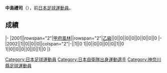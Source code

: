 {{unreferenced|time=2013-07-17T23:28:16+00:00}}
{{Infobox football biography
|name=中島禮司
|image=
|fullname=中島禮司
|birth_date={{Birth date and age|1979|6|28}}
|cityofbirth=[[神奈川縣|神奈川縣]]
|countryofbirth=[[日本|日本]]
|position=[[中场|中场]]
|currentclub=
|years=2001-2002
|clubs=[[甲府風林|甲府風林]]
|caps(goals)=
|nationalyears=
|nationalteam=
|nationalcaps(goals)=
}}
'''中島禮司'''（{{Bd|1979年|6月28日||}}），前[[日本|日本]][[足球|足球]][[運動員|運動員]]。

==成績==
{{Football player club statistics 1|YYN}}
{{Football player club statistics 2|JPN|YYN}}
|-
|2001||rowspan="2"|[[甲府風林|甲府風林]]||rowspan="2"|[[日本職業足球乙級聯賽|乙級]]||0||0||0||0||0||0||0||0
|-
|2002||1||0||0||0||colspan="2"|-||1||0
{{Football player club statistics 3|1|JPN}}1||0||0||0||0||0||1||0
{{Football player club statistics 5}}1||0||0||0||0||0||1||0
|}

{{Japan-sport-bio-stub}}
{{Soccer-player-stub}}
[[Category:日本足球運動員|Category:日本足球運動員]]
[[Category:日本自衛隊出身運動選手|Category:日本自衛隊出身運動選手]]
[[Category:神奈川縣足球運動員|Category:神奈川縣足球運動員]]